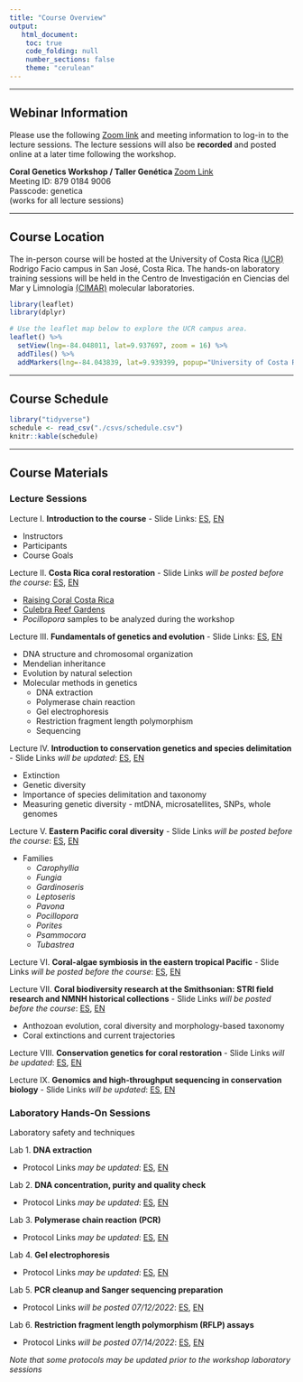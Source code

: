 ```yaml
---
title: "Course Overview"
output:
   html_document:
    toc: true
    code_folding: null
    number_sections: false
    theme: "cerulean"
---
```


***

## Webinar Information

Please use the following [Zoom link](https://smithsonian.zoom.us/j/87901849006?pwd=VzdJSFM3Z2hWN2krZGlVbWwvTnFJUT09) and meeting information to log-in to the lecture sessions. The lecture sessions will also be **recorded** and posted online at a later time following the workshop.

**Coral Genetics Workshop / Taller Genética ** [Zoom Link](https://smithsonian.zoom.us/j/87901849006?pwd=VzdJSFM3Z2hWN2krZGlVbWwvTnFJUT09)  
Meeting ID: 879 0184 9006  
Passcode: genetica  
(works for all lecture sessions)  

***

## Course Location

The in-person course will be hosted at the University of Costa Rica [(UCR)](https://www.ucr.ac.cr/) Rodrigo Facio campus in San José, Costa Rica. The hands-on laboratory training sessions will be held in the Centro de Investigación en Ciencias del Mar y Limnología [(CIMAR)](http://cimar.ucr.ac.cr/) molecular laboratories.
```r
library(leaflet)
library(dplyr)
```
```r
# Use the leaflet map below to explore the UCR campus area. 
leaflet() %>%
  setView(lng=-84.048011, lat=9.937697, zoom = 16) %>%
  addTiles() %>%
  addMarkers(lng=-84.043839, lat=9.939399, popup="University of Costa Rica CIMAR laboratory") 
```

***

## Course Schedule

```r
library("tidyverse")
schedule <- read_csv("./csvs/schedule.csv")
knitr::kable(schedule)
```

***

## Course Materials
### Lecture Sessions

Lecture I. **Introduction to the course** - Slide Links: [ES](https://drive.google.com/file/d/1ftIh5SuB7WzQQHMdXtOZbxhqnlBC65pr/view?usp=sharing), [EN](https://drive.google.com/file/d/10rGOLci_T9MWXvaupDgHetk1TH8p1z0H/view?usp=sharing)  

  * Instructors
  * Participants
  * Course Goals  
  

Lecture II. **Costa Rica coral restoration** - Slide Links *will be posted before the course*: [ES](), [EN]()  

  * [Raising Coral Costa Rica](https://www.raisingcoral.org/)
  * [Culebra Reef Gardens](https://culebrareefgardens.org/home/)
  * *Pocillopora* samples to be analyzed during the workshop  
  

Lecture III. **Fundamentals of genetics and evolution** - Slide Links: [ES](https://drive.google.com/file/d/1krFC8hoQ-p89hlLXsp1C42ijPoYbOoFT/view?usp=sharing), [EN](https://drive.google.com/file/d/1P0lsIbODf_r90NwCZx9WraCqbTxeAqwy/view?usp=sharing)  

  * DNA structure and chromosomal organization
  * Mendelian inheritance
  * Evolution by natural selection
  * Molecular methods in genetics
	 - DNA extraction
	 - Polymerase chain reaction
	 - Gel electrophoresis
	 - Restriction fragment length polymorphism  
	 - Sequencing
	 

Lecture IV. **Introduction to conservation genetics and species delimitation** - Slide Links *will be updated*: [ES](https://drive.google.com/file/d/14TfRnt9PG4GEE4P_sIgNit0V8Teu3RZy/view?usp=sharing), [EN](https://drive.google.com/file/d/1LFBl4LjfVHU7ksbZHxAy7JnzaRfzLhUL/view?usp=sharing)  

  * Extinction
  * Genetic diversity 
  * Importance of species delimitation and taxonomy
  * Measuring genetic diversity - mtDNA, microsatellites, SNPs, whole genomes  
  

Lecture V. **Eastern Pacific coral diversity** - Slide Links *will be posted before the course*: [ES](), [EN]()  

  * Families
      + *Carophyllia*
      + *Fungia*
      + *Gardinoseris*
      + *Leptoseris*
      + *Pavona*
      + *Pocillopora*
      + *Porites*
      + *Psammocora*
      + *Tubastrea*

Lecture VI. **Coral-algae symbiosis in the eastern tropical Pacific** - Slide Links *will be posted before the course*: [ES](), [EN]()  


Lecture VII. **Coral biodiversity research at the Smithsonian: STRI field research and NMNH historical collections** - Slide Links *will be posted before the course*: [ES](), [EN]()  

  * Anthozoan evolution, coral diversity and morphology-based taxonomy
  * Coral extinctions and current trajectories

Lecture VIII. **Conservation genetics for coral restoration** - Slide Links *will be updated*: [ES](https://drive.google.com/file/d/1S3cMwoqDxorr0WaT2PJua1HxdYXZUxsp/view?usp=sharing), [EN](https://drive.google.com/file/d/1lKHkJji0eq91EhM9P92-gcCjYI6wQFEX/view?usp=sharing)  


Lecture IX. **Genomics and high-throughput sequencing in conservation biology** - Slide Links *will be updated*: [ES](https://drive.google.com/file/d/1EmuCqtuH8cisr4jkWRg11gjBNAKLUBFW/view?usp=sharing), [EN](https://drive.google.com/file/d/1wXuxkSmgJhqv5lWOu7C5cQe8qj5A6pww/view?usp=sharing)  


### Laboratory Hands-On Sessions

Laboratory safety and techniques

Lab 1. **DNA extraction**  

  * Protocol Links *may be updated*: [ES](https://drive.google.com/file/d/1qPbAtT6upFPS2fluHbxjy-BJMC18tuHn/view?usp=sharing), [EN](https://drive.google.com/file/d/1k97Dta2huyPe9coiYbmnBVigRxC_gr2J/view?usp=sharing)  

Lab 2. **DNA concentration, purity and quality check**  

  * Protocol Links *may be updated*: [ES](https://drive.google.com/file/d/1PZ9oN1bulc0XdWfH6w3Vc_gSGspCxoTv/view?usp=sharing), [EN](https://drive.google.com/file/d/1Bx6z3hOsD9KgTzyDkJcvMj6yRXbjqj5F/view?usp=sharing)  
  
Lab 3. **Polymerase chain reaction (PCR)**  

  * Protocol Links *may be updated*: [ES](https://drive.google.com/file/d/1EvOnqZw1gyBvOeh_lQBrsTHxsGO2K6bZ/view?usp=sharing), [EN](https://drive.google.com/file/d/12TYm0kLN3vuJRRhn8vMLkyn68kLIP8h6/view?usp=sharing)  

Lab 4. **Gel electrophoresis**  

  * Protocol Links *may be updated*: [ES](https://drive.google.com/file/d/173HWs-nD_pMv9V7L405Hktx0pSY_TleX/view?usp=sharing), [EN](https://drive.google.com/file/d/1s4ijP--fesd14dn7vj8dzXHbuZrcobwC/view?usp=sharing)  
  
Lab 5. **PCR cleanup and Sanger sequencing preparation**  

  * Protocol Links *will be posted 07/12/2022*: [ES](), [EN]()  

Lab 6. **Restriction fragment length polymorphism (RFLP) assays**  

  * Protocol Links *will be posted 07/14/2022*: [ES](), [EN]()  

*Note that some protocols may be updated prior to the workshop laboratory sessions*
